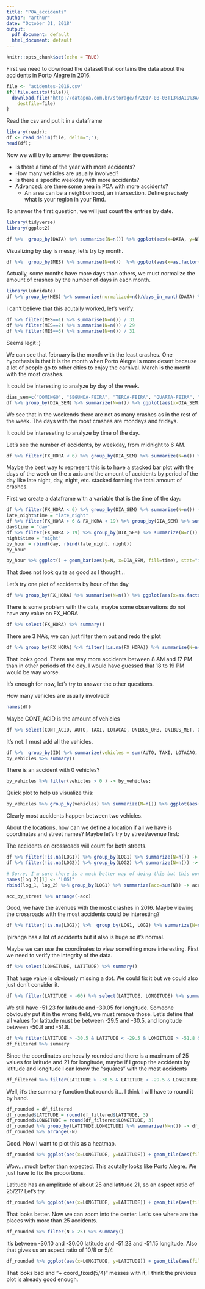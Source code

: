 ```yaml
---
title: "POA_accidents"
author: "arthur"
date: "October 31, 2018"
output:
  pdf_document: default
  html_document: default
---
```


```r
knitr::opts_chunk$set(echo = TRUE)
```

First we need to download the dataset that contains the data about the accidents in Porto Alegre in 2016.

```r
file <- "acidentes-2016.csv"
if(!file.exists(file)){
  download.file("http://datapoa.com.br/storage/f/2017-08-03T13%3A19%3A45.538Z/acidentes-2016.csv",
	destfile=file)
}
```
  
Read the csv and put it in a dataframe
  
```r
library(readr);
df <- read_delim(file, delim=";");
head(df);
```


Now we will try to answer the questions:

  - Is there a time of the year with more accidents?
  - How many vehicles are usually involved?
  - Is there a specific weekday with more accidents?
  - Advanced: are there some area in POA with more accidents?
      - An area can be a neighborhood, an intersection. Define precisely what is your region in your Rmd.

To answer the first question, we will just count the entries by date.

```r
library(tidyverse)
library(ggplot2)

df %>%  group_by(DATA) %>% summarise(N=n()) %>% ggplot(aes(x=DATA, y=N)) + geom_line() + ylim(0,NA)
```

Visualizing by day is messy, let's try by month.

```r
df %>%  group_by(MES) %>% summarise(N=n())  %>% ggplot(aes(x=as.factor(MES), y=N)) + geom_point() + ylim(0,NA) + theme_bw() 
```

Actually, some months have more days than others, we must normalize the amount of crashes by the number of days in each month.

```r
library(lubridate)
df %>% group_by(MES) %>% summarize(normalized=n()/days_in_month(DATA) %>% head(1))  %>% ggplot(aes(x=as.factor(MES), y=normalized)) + geom_point() + ylim(0,NA) + theme_bw()
```

I can't believe that this acutally worked, let's verify:
```r
df %>% filter(MES==1) %>% summarise(N=n()) / 31
df %>% filter(MES==2) %>% summarise(N=n()) / 29
df %>% filter(MES==3) %>% summarise(N=n()) / 31

```

Seems legit :)

We can see that february is the month with the least crashes. One hypothesis is that it is the month when Porto Alegre is more desert because a lot of people go to other cities to enjoy the carnival.
March is the month with the most crashes.


It could be interesting to analyze by day of the week.

```r
dias_sem=c("DOMINGO", "SEGUNDA-FEIRA", "TERCA-FEIRA", "QUARTA-FEIRA", "QUINTA-FEIRA", "SEXTA-FEIRA", "SABADO")
df %>% group_by(DIA_SEM) %>% summarize(N=n()) %>% ggplot(aes(x=DIA_SEM, y=N)) + geom_point(stat = "identity") + ylim(0,NA) + scale_x_discrete(limits=dias_sem) + theme_bw()
```
We see that in the weekends there are not as many crashes as in the rest of the week. The days with the most crashes are mondays and fridays.

It could be intereseting to analyze by time of the day. 

Let's see the number of accidents, by weekday, from midnight to 6 AM. 

```r
df %>% filter(FX_HORA < 6) %>% group_by(DIA_SEM) %>% summarize(N=n()) %>% ggplot(aes(x=DIA_SEM, y=N)) + geom_point(stat = "identity") + ylim(0,NA) + scale_x_discrete(limits=dias_sem) + theme_bw()
```

Maybe the best way to represent this is to have a stacked bar plot with the days of the week on the x axis and the amount of accidents by period of the day like late night, day, night, etc. stacked forming the total amount of crashes.

First we create a dataframe with a variable that is the time of the day:

```r
df %>% filter(FX_HORA < 6) %>% group_by(DIA_SEM) %>% summarize(N=n()) -> late_night
late_night$time = "late_night"
df %>% filter(FX_HORA > 6 & FX_HORA < 19) %>% group_by(DIA_SEM) %>% summarize(N=n()) -> day
day$time = "day"
df %>% filter(FX_HORA > 19) %>% group_by(DIA_SEM) %>% summarize(N=n()) -> night
night$time = "night"
by_hour = rbind(day, rbind(late_night, night))
by_hour
```

```r
by_hour %>% ggplot() + geom_bar(aes(y=N, x=DIA_SEM, fill=time), stat="identity") + theme_bw() + scale_x_discrete(limits=dias_sem)
```
That does not look quite as good as I thought...

Let's try one plot of accidents by hour of the day

```r
df %>% group_by(FX_HORA) %>% summarise(N=n()) %>% ggplot(aes(x=as.factor(FX_HORA), y=N)) + geom_point() + theme_bw()
```

There is some problem with the data, maybe some observations do not have any value on FX_HORA

```r
df %>% select(FX_HORA) %>% summary()
```

There are 3 NA's, we can just filter them out and redo the plot

```r
df %>% group_by(FX_HORA) %>% filter(!is.na(FX_HORA)) %>% summarise(N=n()) %>% ggplot(aes(x=as.factor(FX_HORA), y=N)) + geom_point() + theme_bw()
```

That looks good. There are way more accidents between 8 AM and 17 PM than in other periods of the day. I would have guessed that 18 to 19 PM would be way worse.

It's enough for now, let's try to answer the other questions.

How many vehicles are usually involved?

```r
names(df)
```

Maybe CONT_ACID is the amount of vehicles

```r
df %>% select(CONT_ACID, AUTO, TAXI, LOTACAO, ONIBUS_URB, ONIBUS_MET, ONIBUS_INT, CAMINHAO, MOTO, CARROCA, BICICLETA, OUTRO) %>% head(3)
```

It's not. I must add all the vehicles.

```r
df %>%  group_by(ID) %>% summarize(vehicles = sum(AUTO, TAXI, LOTACAO, ONIBUS_URB, ONIBUS_MET, ONIBUS_INT, CAMINHAO, MOTO, CARROCA, BICICLETA, OUTRO)) %>% select(vehicles) -> by_vehicles 
by_vehicles %>% summary()
```
There is an accident with 0 vehicles?
```r
by_vehicles %>% filter(vehicles > 0 ) -> by_vehicles;
```

Quick plot to help us visualize this:
```r
by_vehicles %>% group_by(vehicles) %>% summarize(N=n()) %>% ggplot(aes(x=vehicles, y=N)) + theme_bw(base_size=22) + geom_bar(stat="identity")
```

Clearly most accidents happen between two vehicles.


About the locations, how can we define a location if all we have is coordinates and street names? Maybe let's try by street/avenue first:

The accidents on crossroads will count for both streets.

```r
df %>% filter(!is.na(LOG1)) %>% group_by(LOG1) %>% summarize(N=n()) -> log_1
df %>% filter(!is.na(LOG2)) %>% group_by(LOG2) %>% summarize(N=n()) -> log_2

# Sorry, I'm sure there is a much better way of doing this but this works for now and I would rather save time
names(log_2)[1] <- "LOG1"
rbind(log_1, log_2) %>% group_by(LOG1) %>% summarize(acc=sum(N)) -> acc_by_street

acc_by_street %>% arrange(-acc)

```

Good, we have the avenues with the most crashes in 2016. Maybe viewing the crossroads with the most accidents could be interesting?

```r
df %>% filter(!is.na(LOG2)) %>%  group_by(LOG1, LOG2) %>% summarize(N=n()) %>% arrange(-N)
```

Ipiranga has a lot of accidents but it also is huge so it's normal.

Maybe we can use the coordinates to view something more interesting. First we need to verify the integrity of the data.

```r
df %>% select(LONGITUDE, LATITUDE) %>% summary()
```

That huge value is obviously missing a dot. We could fix it but we could also just don't consider it.

```r
df %>% filter(LATITUDE > -60) %>% select(LATITUDE, LONGITUDE) %>% summary()
```

We still have -51.23 for latitude and -30.05 for longitude. Someone obviously put it in the wrong field, we must remove those. Let's define that all values for latitude must be between -29.5 and -30.5, and longitude between -50.8 and -51.8.

```r
df %>% filter(LATITUDE > -30.5 & LATITUDE < -29.5 & LONGITUDE > -51.8 & LONGITUDE < -50.8) %>% select(LATITUDE, LONGITUDE) -> df_filtered
df_filtered %>% summary
```
Since the coordinates are heavily rounded and there is a maximum of 25 values for latitude and 21 for longitude, maybe if I group the accidents by latitude and longitude I can know the "squares" with the most accidents 

```r
df_filtered %>% filter(LATITUDE > -30.5 & LATITUDE < -29.5 & LONGITUDE > -51.8 & LONGITUDE < -50.8) %>% group_by(LATITUDE, LONGITUDE) %>% summarize(N=n()) %>% arrange(-N)
```

Well, it's the summary function that rounds it... I think I will have to round it by hand. 

```r
df_rounded = df_filtered
df_rounded$LATITUDE = round(df_filtered$LATITUDE, 3)
df_rounded$LONGITUDE = round(df_filtered$LONGITUDE, 3)
df_rounded %>% group_by(LATITUDE,LONGITUDE) %>% summarise(N=n()) -> df_rounded
df_rounded %>% arrange(-N)

```

Good. Now I want to plot this as a heatmap.

```r
df_rounded %>% ggplot(aes(x=LONGITUDE, y=LATITUDE)) + geom_tile(aes(fill=N), colour="white") + scale_fill_gradient(low = "green",    high = "red") + theme_bw()
```

Wow... much better than expected. This acutally looks like Porto Alegre. We just have to fix the proportions.

Latitude has an amplitude of about 25 and latitude 21, so an aspect ratio of 25/21? Let's try.

```r
df_rounded %>% ggplot(aes(x=LONGITUDE, y=LATITUDE)) + geom_tile(aes(fill=N), colour="white") + scale_fill_gradient(low = "green",    high = "red") + theme_bw() + coord_fixed(25/21)
```

That looks better. Now we can zoom into the center. Let's see where are the places with more than 25 accidents.

```r
df_rounded %>% filter(N > 25) %>% summary()
```

it's between -30.10 and -30.00 latitude and -51.23 and -51.15 longitude. 
Also that gives us an aspect ratio of  10/8 or 5/4

```r
df_rounded %>% ggplot(aes(x=LONGITUDE, y=LATITUDE)) + geom_tile(aes(fill=N), colour="white") + scale_fill_gradient(low = "green",    high = "red") + theme_bw() + coord_cartesian(ylim = c(-30.10, -30.00), xlim = c(-51.23, -51.15)) 
```

That looks bad and "+ coord_fixed(5/4)" messes with it, I think the previous plot is already good enough.





